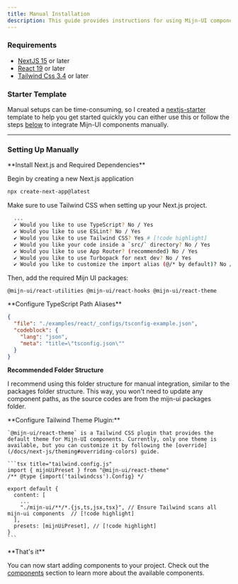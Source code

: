 ```yaml
---
title: Manual Installation
description: This guide provides instructions for using Mijn-UI components by copying and pasting source code snippets. 
---
```


### Requirements

- [NextJS 15](https://nextjs.org) or later
- [React 19](https://react.dev) or later
- [Tailwind Css 3.4](https://tailwindcss.com/) or later

### Starter Template

Manual setups can be time-consuming, so I created a [nextjs-starter](https://github.com/mijn-ui/nextjs-template) template to help you get started quickly you can either use this or follow the steps [below](#setting-up-manually) to integrate Mijn-UI components manually.

---

### Setting Up Manually

<Steps>
  <Step>
  **Install Next.js and Required Dependencies**

  Begin by creating a new Next.js application 

  ```bash title="bash"
  npx create-next-app@latest
  ```

  Make sure to use Tailwind CSS when setting up your Next.js project.

  ```bash title="bash"
    ...
    ✔ Would you like to use TypeScript? No / Yes
    ✔ Would you like to use ESLint? No / Yes
    ✔ Would you like to use Tailwind CSS? Yes # [!code highlight]
    ✔ Would you like your code inside a `src/` directory? No / Yes
    ✔ Would you like to use App Router? (recommended) No / Yes
    ✔ Would you like to use Turbopack for next dev? No / Yes
    ✔ Would you like to customize the import alias (@/* by default)? No / Yes
  ```

  Then, add the required Mijn UI packages:

  ```package-install
  @mijn-ui/react-utilities @mijn-ui/react-hooks @mijn-ui/react-theme
  ```
  </Step>

  <Step>
  **Configure TypeScript Path Aliases**

  ```json doc-gen:file
  {
    "file": "./examples/react/_configs/tsconfig-example.json",
    "codeblock": {
      "lang": "json",
      "meta": "title=\"tsconfig.json\""
    }
  }
  ```
  **Recommended Folder Structure**

  I recommend using this folder structure for manual integration, similar to the packages folder structure. This way, you won't need to update any component paths, as the source codes are from the mijn-ui packages folder.

  <Files>
    <Folder name="public">
      <File name="..." />
    </Folder>
    <Folder name="src">
      <Folder name="app">
        <File name="page.tsx" />
        <File name="..." />
      </Folder>
    </Folder>
    <Folder defaultOpen name="mijn-ui">
      <File name="react-accordion.tsx" />
      <File name="react-button.tsx" />
      <File name="react-input.tsx" />
      <File name="..." />
    </Folder>
  </Files>

  <Alert
    title=""
    description="Note: This folder structure is a suggestion. You can customize it according to your project requirements."
    className="mt-4"
  />
  </Step>


  <Step>
  **Configure Tailwind Theme Plugin:**

    `@mijn-ui/react-theme` is a Tailwind CSS plugin that provides the default theme for Mijn-UI components. Currently, only one theme is available, but you can customize it by following the [override](/docs/next-js/theming#overriding-colors) guide.

    ```tsx title="tailwind.config.js"
    import { mijnUiPreset } from "@mijn-ui/react-theme"
    /** @type {import('tailwindcss').Config} */

    export default {
      content: [
        ...
        "./mijn-ui/**/*.{js,ts,jsx,tsx}", // Ensure Tailwind scans all mijn-ui components  // [!code highlight]
      ],
      presets: [mijnUiPreset], // [!code highlight]
    }
    ```
  </Step>
  <Step>
  **That's it**

  You can now start adding components to your project. Check out the [components](/docs/next-js/components/accordion) section to learn more about the available components.
  </Step>
</Steps>